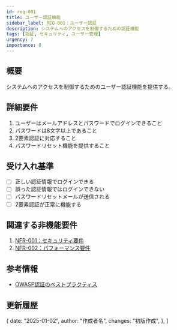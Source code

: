```yaml
---
id: req-001
title: ユーザー認証機能
sidebar_label: REQ-001：ユーザー認証
description: システムへのアクセスを制御するための認証機能
tags: [認証, セキュリティ, ユーザー管理]
urgency: 7
importance: 8
---
```


<TagList tags={frontMatter.tags} />

<PriorityMatrix urgency={frontMatter.urgency} importance={frontMatter.importance} />

<!-- <div style={{ marginBottom: "1rem" }}>
  {frontMatter.tags.map((tag) => (
    <Tag key={tag} name={tag} />
  ))}
</div> -->

## 概要
システムへのアクセスを制御するためのユーザー認証機能を提供する。

## 詳細要件
1. ユーザーはメールアドレスとパスワードでログインできること
1. パスワードは8文字以上であること
1. 2要素認証に対応すること
1. パスワードリセット機能を提供すること

## 受け入れ基準
- [ ] 正しい認証情報でログインできる
- [ ] 誤った認証情報ではログインできない
- [ ] パスワードリセットメールが送信される
- [ ] 2要素認証が正常に機能する

## 関連する非機能要件
1. [NFR-001：セキュリティ要件](../non-functional/nfr-001.mdx)
1. [NFR-002：パフォーマンス要件](../non-functional/nfr-002.mdx)

## 参考情報
- [OWASP認証のベストプラクティス](https://owasp.org/)

## 更新履歴

  {
    date: "2025-01-02",
    author: "作成者名",
    changes: "初版作成",
  },
]

<ChangeHistoryComponent changes={changes} />
